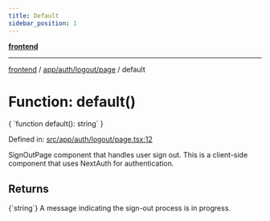 ```yaml
---
title: Default
sidebar_position: 1
---
```



[**frontend**](../../../../..)

***

[frontend](../../../../..) / [app/auth/logout/page](..) / default

# Function: default()

<CodeBlock language="ts">
{ `function default(): string` }
</CodeBlock>

Defined in: [src/app/auth/logout/page.tsx:12](https://github.com/svsticky/CommitteeClash/blob/8a31d8fc8422df670b3b4cb3b5fd558ecdeabb90/frontend/src/app/auth/logout/page.tsx#L12)

SignOutPage component that handles user sign out.
This is a client-side component that uses NextAuth for authentication.

## Returns
<CodeBlock language="ts">
{`string`}
</CodeBlock>
A message indicating the sign-out process is in progress.
